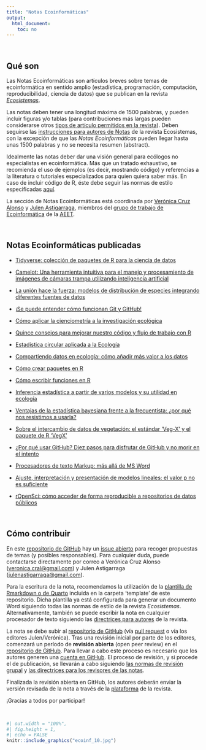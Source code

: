 ---
title: "Notas Ecoinformáticas"
output: 
  html_document: 
    toc: no
---

<br>

## Qué son {#que-son}

Las Notas Ecoinformáticas son artículos breves sobre temas de ecoinformática en sentido amplio (estadística, programación, computación, reproducibilidad, ciencia de datos) que se publican en la revista [*Ecosistemas*](http://www.revistaecosistemas.net).

Las notas deben tener una longitud máxima de 1500 palabras, y pueden incluir figuras y/o tablas (para contribuciones más largas pueden considerarse otros [tipos de artículo permitidos en la revista](http://www.revistaecosistemas.net/index.php/ecosistemas/about/submissions#authorGuidelines)). Deben seguirse las [instrucciones para autores de Notas](http://www.revistaecosistemas.net/index.php/ecosistemas/about/submissions#authorGuidelines) de la revista Ecosistemas, con la excepción de que las *Notas Ecoinformáticas* pueden llegar hasta unas 1500 palabras y no se necesita resumen (abstract).

Idealmente las notas deber dar una visión general para ecólogos no especialistas en ecoinformática. Más que un tratado exhaustivo, se recomienda el uso de ejemplos (es decir, mostrando código) y referencias a la literatura o tutoriales especializados para quien quiera saber más. En caso de incluir código de R, éste debe seguir las normas de estilo especificadas [aquí](http://adv-r.had.co.nz/Style.html).

La sección de Notas Ecoinformáticas está coordinada por [Verónica Cruz Alonso](https://twitter.com/veruitter) y [Julen Astigarraga](https://twitter.com/j_astigarraga), miembros del [grupo de trabajo de Ecoinformática](https://ecoinfaeet.github.io/website) de la [AEET](http://www.aeet.org).

<br>

## Notas Ecoinformáticas publicadas {#notas-publicadas}

-   [Tidyverse: colección de paquetes de R para la ciencia de datos](https://doi.org/10.7818/ECOS.2745)

-   [Camelot: Una herramienta intuitiva para el manejo y procesamiento de imágenes de cámaras trampa utilizando inteligencia artificial](https://doi.org/10.7818/ECOS.2797)

-   [La unión hace la fuerza: modelos de distribución de especies integrando diferentes fuentes de datos](https://doi.org/10.7818/ECOS.2527)

-   [¡Se puede entender cómo funcionan Git y GitHub!](https://doi.org/10.7818/ECOS.2332)

-   [Cómo aplicar la cienciometría a la investigación ecológica](https://doi.org/10.7818/ECOS.2256)

-   [Quince consejos para mejorar nuestro código y flujo de trabajo con R](https://doi.org/10.7818/ECOS.2129)

-   [Estadística circular aplicada a la Ecología](https://doi.org/10.7818/ECOS.1995)

-   [Compartiendo datos en ecología: cómo añadir más valor a los datos](https://doi.org/10.7818/ECOS.1838)

-   [Cómo crear paquetes en R](https://doi.org/10.7818/ECOS.1948)

-   [Cómo escribir funciones en R](https://doi.org/10.7818/ECOS.1880)

-   [Inferencia estadística a partir de varios modelos y su utilidad en ecología](https://doi.org/10.7818/ECOS.1699)

-   [Ventajas de la estadística bayesiana frente a la frecuentista: ¿por qué nos resistimos a usarla?](https://doi.org/10.7818/ECOS.1591)

-   [Sobre el intercambio de datos de vegetación: el estándar 'Veg-X' y el paquete de R 'VegX'](https://doi.org/10.7818/ECOS.1570)

-   [¿Por qué usar GitHub? Diez pasos para disfrutar de GitHub y no morir en el intento](https://www.revistaecosistemas.net/index.php/ecosistemas/article/view/1604)

-   [Procesadores de texto Markup: más allá de MS Word](https://doi.org/10.7818/ECOS.2017.26-3.14)

-   [Ajuste, interpretación y presentación de modelos lineales: el valor p no es suficiente](https://doi.org/10.7818/ECOS.2017.26-2.08)

-   [rOpenSci: cómo acceder de forma reproducible a repositorios de datos públicos](https://doi.org/10.7818/ECOS.2017.26-1.20)

<br>

## Cómo contribuir {#como-contribuir}

En este [repositorio de GitHub](https://github.com/ecoinfAEET/Notas_Ecosistemas) hay un [issue abierto](https://github.com/ecoinfAEET/Notas_Ecosistemas/issues/1) para recoger propuestas de temas (y posibles responsables). Para cualquier duda, puede contactarse directamente por correo a Verónica Cruz Alonso ([veronica.cral\@gmail.com](mailto:veronica.cral@gmail.com){.email}) y Julen Astigarraga ([julenastigarraga\@gmail.com](mailto:julenastigarraga@gmail.com){.email}).

Para la escritura de la nota, recomendamos la utilización de la [plantilla de Rmarkdown o de Quarto](https://github.com/ecoinfAEET/Notas_Ecosistemas/tree/master/template) incluida en la carpeta 'template' de este repositorio. Dicha plantilla ya está configurada para generar un documento Word siguiendo todas las normas de estilo de la revista *Ecosistemas*. Alternativamente, también se puede escribir la nota en cualquier procesador de texto siguiendo las [directrices para autores](http://www.revistaecosistemas.net/index.php/ecosistemas/about/submissions#authorGuidelines) de la revista.

La nota se debe subir al [repositorio de GitHub](https://github.com/ecoinfAEET/Notas_Ecosistemas) (vía [pull request](https://docs.github.com/en/pull-requests/collaborating-with-pull-requests/proposing-changes-to-your-work-with-pull-requests/creating-a-pull-request?tool=webui&platform=windows) o vía los editores Julen/Verónica). Tras una revisión inicial por parte de los editores, comenzará un período de **revisión abierta** (open peer review) en el [repositorio de GitHub](https://github.com/ecoinfAEET/Notas_Ecosistemas). Para llevar a cabo este proceso es necesario que los autores generen una [cuenta en GitHub](https://github.com/). El proceso de revisión, y si procede el de publicación, se llevarán a cabo siguiendo [las normas de revisión grupal](https://github.com/ecoinfAEET/Notas_Ecosistemas/blob/master/Normas_revision_grupal.MD) y [las directrices para los revisores de las notas](https://github.com/ecoinfAEET/Notas_Ecosistemas/blob/master/directrices_revisores.MD).

Finalizada la revisión abierta en GitHub, los autores deberán enviar la versión revisada de la nota a través de la [plataforma](https://www.revistaecosistemas.net/index.php/ecosistemas/about/submissions) de la revista.

¡Gracias a todos por participar!

<br>

```{r}
#| out.width = "100%",
#| fig.height = 1,
#| echo = FALSE
knitr::include_graphics("ecoinf_10.jpg")
```
